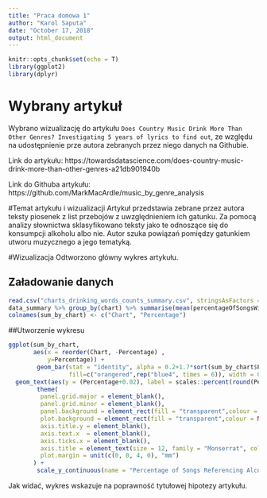 ```yaml
---
title: "Praca domowa 1"
author: "Karol Saputa"
date: "October 17, 2018"
output: html_document
---
```


```r
knitr::opts_chunk$set(echo = T)
library(ggplot2)
library(dplyr)
```

# Wybrany artykuł
Wybrano wizualizację do artykułu `Does Country Music Drink More Than Other Genres? Investigating 5 years of lyrics to find out`, ze względu na udostępnienie prze autora zebranych przez niego danych na Githubie.

Link do artykułu: https://towardsdatascience.com/does-country-music-drink-more-than-other-genres-a21db901940b

Link do Githuba artykułu: https://github.com/MarkMacArdle/music_by_genre_analysis

#Temat artykułu i wizualizacji
Artykuł przedstawia zebrane przez autora teksty piosenek z list przebojów z uwzględnieniem ich gatunku. Za pomocą analizy słownictwa sklasyfikowano teksty jako te odnoszące się do konsumpcji alkoholu albo nie. Autor szuka powiązań pomiędzy gatunkiem utworu muzycznego a jego tematyką.

#Wizualizacja 
Odtworzono główny wykres artykułu.

## Załadowanie danych 
```r
read.csv("charts_drinking_words_counts_summary.csv", stringsAsFactors = FALSE) -> data_summary
data_summary %>% group_by(chart) %>% summarise(mean(percentageOfSongsWithDrinking)) -> sum_by_chart
colnames(sum_by_chart) <- c("Chart", "Percentage")
```

##Utworzenie wykresu
```r
ggplot(sum_by_chart,
       aes(x = reorder(Chart, -Percentage) ,
           y=Percentage)) +
        geom_bar(stat = "identity", alpha = 0.2+1.7*sort(sum_by_chart$Percentage, decreasing = TRUE),
                 fill=c("orangered",rep("blue4", times = 6)), width = 0.7) + coord_flip() +
  geom_text(aes(y = (Percentage+0.02), label = scales::percent(round(Percentage, digits = 3)), vjust = 0.45) ) +
        theme(
         panel.grid.major = element_blank(), 
         panel.grid.minor = element_blank(),
         panel.background = element_rect(fill = "transparent",colour = NA),
         plot.background = element_rect(fill = "transparent",colour = NA),
         axis.title.y = element_blank(),
         axis.text.x  = element_blank(),
         axis.ticks.x = element_blank(),
         axis.title = element_text(size = 12, family = "Monserrat", color = "grey40"),
         plot.margin = unit(c(0, 0, 4, 0), "mm")
       ) +
        scale_y_continuous(name = "Percentage of Songs Referencing Alcohol")
```


Jak widać, wykres wskazuje na poprawność tytułowej hipotezy artykułu.